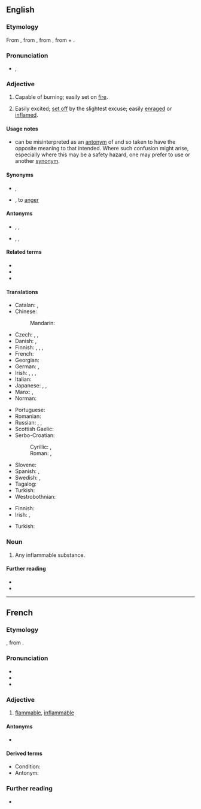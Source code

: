 ==English==

===Etymology===
From {{etyl|frm|en}} {{m|frm|inflammable}}, from {{etyl|ML.|en}} {{m|la||inflammabilis}}, from {{etyl|la|en}} {{m|la|inflammare||to set on fire}}, from {{m|la|in||in, on}} + {{m|la|flamma||flame}}.

===Pronunciation===
* {{enPR|ĭnʹflăm-ə-bəl}}, {{IPA|/ɪnˈflæməbəl/|lang=en}}

===Adjective===
{{en-adj}}

# Capable of burning; easily set on [[fire]].
# {{lb|en|figuratively}} Easily excited; [[set off]] by the slightest excuse; easily [[enrage]]d or [[inflame]]d.

====Usage notes====
* {{m|en||Inflammable}} can be misinterpreted as an [[antonym]] of {{m|en|flammable}} and so taken to have the opposite meaning to that intended. Where such confusion might arise, especially where this may be a safety hazard, one may prefer to use {{m|en||flammable}} or another [[synonym]].

====Synonyms====
* {{sense|capable of burning}} {{l|en|combustible}}, {{l|en|flammable}}
* {{sense|easily excited}} {{l|en|hot-headed}}, {{l|en|quick}} to [[anger]]

====Antonyms====
* {{sense|incapable of burning}} {{l|en|fireproof}}, {{l|en|incombustible}}, {{l|en|non-flammable}}
* {{sense|easily excited}} {{l|en|level-headed}}, {{l|en|unflappable}},

====Related terms====
* {{l|en|inflammability}}
* {{l|en|inflammation}}
* {{l|en|inflame}}

====Translations====
{{trans-top|capable of burning}}
* Catalan: {{t+|ca|inflamable}}, {{t+|ca|combustible}}
* Chinese:
*: Mandarin: {{t+|cmn|易燃|tr=yìrán de|alt=易燃的|sc=Hani}}
* Czech: {{t|cs|vznětlivý}}, {{t|cs|zápalný}}, {{t+|cs|hořlavý}}
* Danish: {{t|da|brændbar}}, {{t|da|letantændelig}}
* Finnish: {{t+|fi|palava}}, {{t+|fi|tulenarka}}, {{t+|fi|syttyvä}}, {{t|fi|[[helposti]] [[syttyvä]]}}
* French: {{t+|fr|inflammable}}
* Georgian: {{t+|ka|აალებადი|sc=Geor}}
* German: {{t+|de|brennbar}}, {{t|de|entflammbar}}
* Irish: {{t|ga|so-adhainte}}, {{t|ga|inlasta}}, {{t|ga|inadhainte}}, {{t|ga|adhantach}}
* Italian: {{t+|it|infiammabile}}
* Japanese: {{t|ja|引火性|tr=いんかせい, inkasei}}, {{t+|ja|可燃|tr=kanen}}, {{t+|ja|可燃性|tr=かねんせい, kanensei}}
* Manx: {{t|gv|so-lostey}}, {{t|gv|so-ghreesaghey}}
* Norman: {{t|nrf|înfliammabl'ye}}
{{trans-mid}}
* Portuguese: {{t+|pt|inflamável}}
* Romanian: {{t+|ro|inflamabil}}
* Russian: {{t+|ru|легковоспламеня́ющийся|tr=lexkovosplamenjájuščijsja}}, {{t+|ru|воспламеня́ющийся}}, {{t+|ru|горю́чий}}
* Scottish Gaelic: {{t|gd|loisgeach}}
* Serbo-Croatian:
*: Cyrillic: {{t|sh|го̀рљив|sc=Cyrl}}, {{t|sh|го̀рив|sc=Cyrl}}
*: Roman: {{t+|sh|gòrljiv}}, {{t+|sh|gòriv}}
* Slovene: {{t|sl|vnetljivo|n}}
* Spanish: {{t+|es|inflamable}}, {{t+|es|combustible}}
* Swedish: {{t+|sv|lättantändlig}}, {{t+|sv|brännbar}}
* Tagalog: {{t|tl|takaw-apoy}}
* Turkish: {{t+|tr|yanıcı}}
* Westrobothnian: {{t|gmq-bot|elfoss}}
{{trans-bottom}}

{{trans-top|easily excited}}
* Finnish: {{t+|fi|tulinen}}
* Irish: {{t|ga|sochorraithe}}, {{t|ga|soghríosaithe}}
{{trans-mid}}
* Turkish: {{t+|tr|parlayıcı}}
{{trans-bottom}}

===Noun===
{{en-noun}}

# Any inflammable substance.

====Further reading====
* {{R:Webster 1913}}
* {{R:Century 1911}}


----

==French==

===Etymology===
{{etyl|frm|fr}} {{suffix|inflammer|able|lang=fr}}, from {{etyl|la|fr}} {{m|la|inflammabilis}}.

===Pronunciation===
* {{IPA|/ɛ̃.fla.mabl/|lang=fr}}
* {{homophones|inflammables|lang=fr}}
* {{hyphenation|in|fla|mmable|lang=fr}}

===Adjective===
{{fr-adj}}

# [[flammable]], [[inflammable#English|inflammable]]

====Antonyms====
* {{l|fr|ininflammable}}

====Derived terms====
* Condition: {{l|fr|inflammabilité}}
* Antonym: {{l|fr|ininflammable}}

===Further reading===
* {{R:TLFi}}